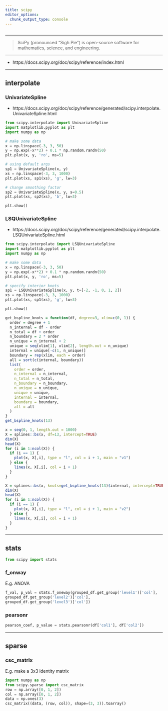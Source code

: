 ```yaml
---
title: scipy
editor_options: 
  chunk_output_type: console
---
```


```r
```

*********************************************************************

> SciPy (pronounced “Sigh Pie”) is open-source software for mathematics, science, and engineering.

*********************************************************************

* https://docs.scipy.org/doc/scipy/reference/index.html

*********************************************************************

## interpolate

### UnivariateSpline

* https://docs.scipy.org/doc/scipy/reference/generated/scipy.interpolate.UnivariateSpline.html

```python
from scipy.interpolate import UnivariateSpline
import matplotlib.pyplot as plt
import numpy as np

# make some data
x = np.linspace(-3, 3, 50)
y = np.exp(-x**2) + 0.1 * np.random.randn(50)
plt.plot(x, y, 'ro', ms=5)

# using default args
sp1 = UnivariateSpline(x, y)
xs = np.linspace(-3, 3, 1000)
plt.plot(xs, sp1(xs), 'g', lw=3)

# change smoothing factor
sp2 = UnivariateSpline(x, y, s=0.5)
plt.plot(xs, sp2(xs), 'b', lw=3)

plt.show()
```

### LSQUnivariateSpline

* https://docs.scipy.org/doc/scipy/reference/generated/scipy.interpolate.LSQUnivariateSpline.html

```python
from scipy.interpolate import LSQUnivariateSpline
import matplotlib.pyplot as plt
import numpy as np

# make some data
x = np.linspace(-3, 3, 50)
y = np.exp(-x**2) + 0.1 * np.random.randn(50)
plt.plot(x, y, 'ro', ms=5)

# specify interior knots
sp1 = LSQUnivariateSpline(x, y, t=[-2, -1, 0, 1, 2])
xs = np.linspace(-3, 3, 1000)
plt.plot(xs, sp1(xs), 'g', lw=3)

plt.show()
```

```r
get_bspline_knots = function(df, degree=3, xlim=c(0, 1)) {
  order = degree + 1
  n_internal = df - order
  n_total = df + order
  n_boundary = 2 * order
  n_unique = n_internal + 2
  unique = seq(xlim[1], xlim[2], length.out = n_unique)
  internal = unique[-c(1, n_unique)]
  boundary = rep(xlim, each = order)
  all = sort(c(internal, boundary))
  list(
    order = order,
    n_internal = n_internal,
    n_total = n_total,
    n_boundary = n_boundary,
    n_unique = n_unique,
    unique = unique,
    internal = internal,
    boundary = boundary,
    all = all
  )
}
get_bspline_knots(13)

x = seq(0, 1, length.out = 1000)
X = splines::bs(x, df=13, intercept=TRUE)
dim(X)
head(X)
for (i in 1:ncol(X)) {
  if (i == 1) {
    plot(x, X[,i], type = "l", col = i + 1, main = "v1")
  } else {
    lines(x, X[,i], col = i + 1)
  }
}

X = splines::bs(x, knots=get_bspline_knots(13)$internal, intercept=TRUE)
dim(X)
head(X)
for (i in 1:ncol(X)) {
  if (i == 1) {
    plot(x, X[,i], type = "l", col = i + 1, main = "v2")
  } else {
    lines(x, X[,i], col = i + 1)
  }
}

```


*********************************************************************

## stats

```python
from scipy import stats
```

### f_onway

E.g. ANOVA

```python
f_val, p_val = stats.f_oneway(grouped_df.get_group('level1')['col'], 
grouped_df.get_group('level2')['col'], 
grouped_df.get_group('level3')['col'])  
``` 

### pearsonr

```python
pearson_coef, p_value = stats.pearsonr(df['col1'], df['col2'])
```

*********************************************************************

## sparse

### csc_matrix

E.g. make a 3x3 identity matrix

```python
import numpy as np
from scipy.sparse import csc_matrix
row = np.array([0, 1, 2])
col = np.array([0, 1, 2])
data = np.ones(3)
csc_matrix((data, (row, col)), shape=(3, 3)).toarray()
```